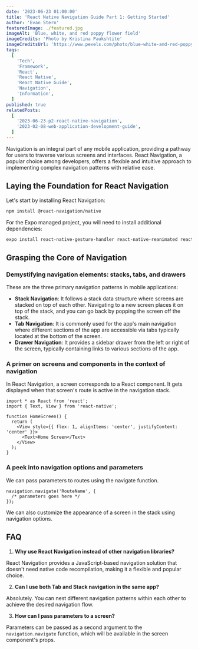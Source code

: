 ```yaml
---
date: '2023-06-23 01:00:00'
title: 'React Native Navigation Guide Part 1: Getting Started'
author: 'Evan Stern'
featuredImage: ./featured.jpg
imageAlt: 'Blue, white, and red poppy flower field'
imageCredits: 'Photo by Kristina Paukshtite'
imageCreditsUrl: 'https://www.pexels.com/photo/blue-white-and-red-poppy-flower-field-712876/'
tags:
  [
    'Tech',
    'Framework',
    'React',
    'React Native',
    'React Native Guide',
    'Navigation',
    'Information',
  ]
published: true
relatedPosts:
  [
    '2023-06-23-p2-react-native-navigation',
    '2023-02-08-web-application-development-guide',
  ]
---
```


Navigation is an integral part of any mobile application, providing a pathway for users to traverse various screens and interfaces. React Navigation, a popular choice among developers, offers a flexible and intuitive approach to implementing complex navigation patterns with relative ease.


<ReactNativeNavigationSeriesNavigation
  currentPage={ReactNativeNavigationSeriesPage.P1}
/>

## Laying the Foundation for React Navigation

Let's start by installing React Navigation:

```bash
npm install @react-navigation/native
```

For the Expo managed project, you will need to install additional dependencies:

```bash
expo install react-native-gesture-handler react-native-reanimated react-native-screens react-native-safe-area-context @react-native-community/masked-view
```

## Grasping the Core of Navigation

### Demystifying navigation elements: stacks, tabs, and drawers

These are the three primary navigation patterns in mobile applications:

- **Stack Navigation**: It follows a stack data structure where screens are stacked on top of each other. Navigating to a new screen places it on top of the stack, and you can go back by popping the screen off the stack.
- **Tab Navigation**: It is commonly used for the app's main navigation where different sections of the app are accessible via tabs typically located at the bottom of the screen.
- **Drawer Navigation**: It provides a sidebar drawer from the left or right of the screen, typically containing links to various sections of the app.

### A primer on screens and components in the context of navigation

In React Navigation, a screen corresponds to a React component. It gets displayed when that screen's route is active in the navigation stack.

```tsx
import * as React from 'react';
import { Text, View } from 'react-native';

function HomeScreen() {
  return (
    <View style={{ flex: 1, alignItems: 'center', justifyContent: 'center' }}>
      <Text>Home Screen</Text>
    </View>
  );
}
```

### A peek into navigation options and parameters

We can pass parameters to routes using the navigate function.

```tsx
navigation.navigate('RouteName', {
  /* parameters goes here */
});
```

We can also customize the appearance of a screen in the stack using navigation options.

## FAQ

1. **Why use React Navigation instead of other navigation libraries?**

React Navigation provides a JavaScript-based navigation solution that doesn't need native code recompilation, making it a flexible and popular choice.

2. **Can I use both Tab and Stack navigation in the same app?**

Absolutely. You can nest different navigation patterns within each other to achieve the desired navigation flow.

3. **How can I pass parameters to a screen?**

Parameters can be passed as a second argument to the `navigation.navigate` function, which will be available in the screen component's props.
